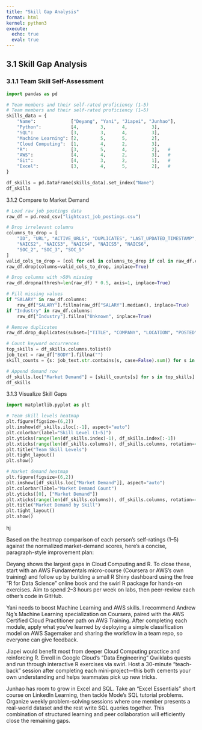 ```yaml
---
title: "Skill Gap Analysis"     
format: html
kernel: python3                     
execute:
  echo: true                    
  eval: true                     
---
```


## 3.1 Skill Gap Analysis

### 3.1.1 Team Skill Self-Assessment
```python

import pandas as pd

# Team members and their self-rated proficiency (1–5)
# Team members and their self-rated proficiency (1–5)
skills_data = {
    "Name":             ["Deyang", "Yani", "Jiapei", "Junhao"],
    "Python":           [4,        3,      4,         3],
    "SQL":              [3,        3,      4,         3],
    "Machine Learning": [2,        5,      5,         2],
    "Cloud Computing":  [1,        4,      2,         3],
    "R":                [3,        5,      4,         2],   # 
    "AWS":              [4,        4,      2,         3],   # 
    "Git":              [4,        3,      2,         1],   # 
    "Excel":            [3,        4,      5,         2],   # 
}

df_skills = pd.DataFrame(skills_data).set_index("Name")
df_skills

```

3.1.2 Compare to Market Demand
```python
# Load raw job postings data
raw_df = pd.read_csv("lightcast_job_postings.csv")

# Drop irrelevant columns
columns_to_drop = [
    "ID", "URL", "ACTIVE_URLS", "DUPLICATES", "LAST_UPDATED_TIMESTAMP",
    "NAICS2", "NAICS3", "NAICS4", "NAICS5", "NAICS6",
    "SOC_2", "SOC_3", "SOC_5"
]
valid_cols_to_drop = [col for col in columns_to_drop if col in raw_df.columns]
raw_df.drop(columns=valid_cols_to_drop, inplace=True)

# Drop columns with >50% missing
raw_df.dropna(thresh=len(raw_df) * 0.5, axis=1, inplace=True)

# Fill missing values
if "SALARY" in raw_df.columns:
    raw_df["SALARY"].fillna(raw_df["SALARY"].median(), inplace=True)
if "Industry" in raw_df.columns:
    raw_df["Industry"].fillna("Unknown", inplace=True)

# Remove duplicates
raw_df.drop_duplicates(subset=["TITLE", "COMPANY", "LOCATION", "POSTED"], keep="first", inplace=True)

# Count keyword occurrences
top_skills = df_skills.columns.tolist()
job_text = raw_df["BODY"].fillna("")
skill_counts = {s: job_text.str.contains(s, case=False).sum() for s in top_skills}

# Append demand row
df_skills.loc["Market Demand"] = [skill_counts[s] for s in top_skills]
df_skills
```

3.1.3 Visualize Skill Gaps
```python
import matplotlib.pyplot as plt

# Team skill levels heatmap
plt.figure(figsize=(6,2))
plt.imshow(df_skills.iloc[:-1], aspect="auto")
plt.colorbar(label="Skill Level (1–5)")
plt.yticks(range(len(df_skills.index)-1), df_skills.index[:-1])
plt.xticks(range(len(df_skills.columns)), df_skills.columns, rotation=45, ha="right")
plt.title("Team Skill Levels")
plt.tight_layout()
plt.show()

# Market demand heatmap
plt.figure(figsize=(6,2))
plt.imshow([df_skills.loc["Market Demand"]], aspect="auto")
plt.colorbar(label="Market Demand Count")
plt.yticks([0], ["Market Demand"])
plt.xticks(range(len(df_skills.columns)), df_skills.columns, rotation=45, ha="right")
plt.title("Market Demand by Skill")
plt.tight_layout()
plt.show()
```
hj

Based on the heatmap comparison of each person’s self-ratings (1–5) against the normalized market-demand scores, here’s a concise, paragraph-style improvement plan:

Deyang shows the largest gaps in Cloud Computing and R. To close these, start with an AWS Fundamentals micro-course (Coursera or AWS’s own training) and follow up by building a small R Shiny dashboard using the free “R for Data Science” online book and the swirl R package for hands-on exercises. Aim to spend 2–3 hours per week on labs, then peer-review each other’s code in GitHub.

Yani needs to boost Machine Learning and AWS skills. I recommend Andrew Ng’s Machine Learning specialization on Coursera, paired with the AWS Certified Cloud Practitioner path on AWS Training. After completing each module, apply what you’ve learned by deploying a simple classification model on AWS Sagemaker and sharing the workflow in a team repo, so everyone can give feedback.

Jiapei would benefit most from deeper Cloud Computing practice and reinforcing R. Enroll in Google Cloud’s “Data Engineering” Qwiklabs quests and run through interactive R exercises via swirl. Host a 30-minute “teach-back” session after completing each mini-project—this both cements your own understanding and helps teammates pick up new tricks.

Junhao has room to grow in Excel and SQL. Take an “Excel Essentials” short course on LinkedIn Learning, then tackle Mode’s SQL tutorial problems. Organize weekly problem-solving sessions where one member presents a real-world dataset and the rest write SQL queries together. This combination of structured learning and peer collaboration will efficiently close the remaining gaps.

